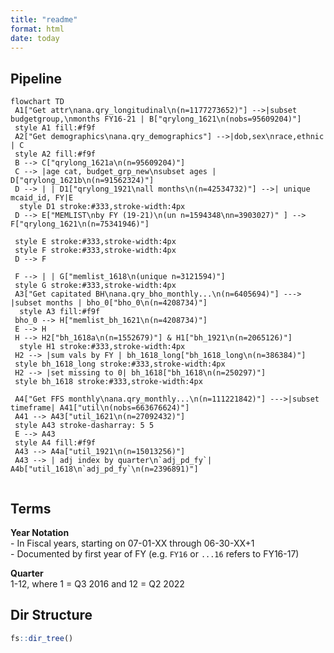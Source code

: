 ```yaml
---
title: "readme"
format: html
date: today
---
```


## Pipeline  

```mermaid
flowchart TD
 A1["Get attr\nana.qry_longitudinal\n(n=1177273652)"] -->|subset budgetgroup,\nmonths FY16-21 | B["qrylong_1621\n(nobs=95609204)"] 
 style A1 fill:#f9f
 A2["Get demographics\nana.qry_demographics"] -->|dob,sex\nrace,ethnic | C  
 style A2 fill:#f9f
 B --> C["qrylong_1621a\n(n=95609204)"]   
 C --> |age cat, budget_grp_new\nsubset ages | D["qrylong_1621b\n(n=91562324)"]
 D --> | | D1["qrylong_1921\nall months\n(n=42534732)"] -->| unique mcaid_id, FY|E 
  style D1 stroke:#333,stroke-width:4px
 D --> E["MEMLIST\nby FY (19-21)\n(un n=1594348\nn=3903027)" ] --> F["qrylong_1621\n(n=75341946)"]  

 style E stroke:#333,stroke-width:4px
 style F stroke:#333,stroke-width:4px
 D --> F 
 
 F --> | | G["memlist_1618\n(unique n=3121594)"]  
 style G stroke:#333,stroke-width:4px
 A3["Get capitated BH\nana.qry_bho_monthly...\n(n=6405694)"] ---> |subset months | bho_0["bho_0\n(n=4208734)"] 
  style A3 fill:#f9f 
 bho_0 --> H["memlist_bh_1621\n(n=4208734)"]  
 E --> H
 H --> H2["bh_1618a\n(n=1552679)"] & H1["bh_1921\n(n=2065126)"]
  style H1 stroke:#333,stroke-width:4px
 H2 --> |sum vals by FY | bh_1618_long["bh_1618_long\n(n=386384)"] 
 style bh_1618_long stroke:#333,stroke-width:4px
 H2 --> |set missing to 0| bh_1618["bh_1618\n(n=250297)"]
 style bh_1618 stroke:#333,stroke-width:4px

 A4["Get FFS monthly\nana.qry_monthly...\n(n=111221842)"] --->|subset timeframe| A41["util\n(nobs=663676624)"] 
 A41 --> A43["util_1621\n(n=27092432)"] 
 style A43 stroke-dasharray: 5 5 
 E --> A43
 style A4 fill:#f9f
 A43 --> A4a["util_1921\n(n=15013256)"] 
 A43 --> | adj index by quarter\n`adj_pd_fy`| A4b["util_1618\n`adj_pd_fy`\n(n=2396891)"] 


```  
## Terms  

**Year Notation**    
  - In Fiscal years, starting on 07-01-XX through 06-30-XX+1  
  - Documented by first year of FY (e.g. `FY16` or `...16` refers to FY16-17)  
  
**Quarter**  
1-12, where 1 = Q3 2016 and 12 = Q2 2022  

## Dir Structure  

```r

fs::dir_tree()

```  





